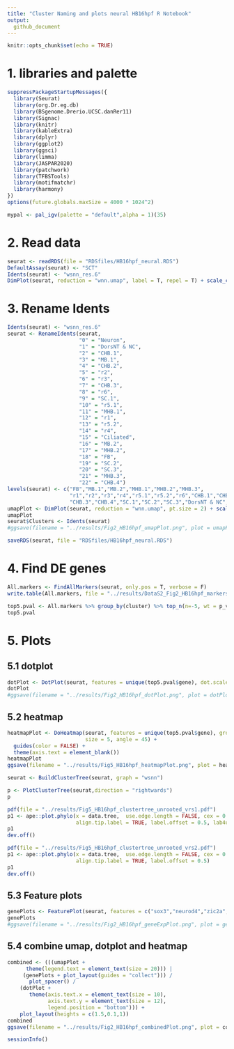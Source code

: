 ```yaml
---
title: "Cluster Naming and plots neural HB16hpf R Notebook"
output: 
  github_document
---
```


```r
knitr::opts_chunk$set(echo = TRUE)
```

# 1. libraries and palette
```r
suppressPackageStartupMessages({
  library(Seurat)
  library(org.Dr.eg.db)
  library(BSgenome.Drerio.UCSC.danRer11)
  library(Signac)
  library(knitr)
  library(kableExtra)
  library(dplyr)
  library(ggplot2)
  library(ggsci)
  library(limma)
  library(JASPAR2020)
  library(patchwork)
  library(TFBSTools)
  library(motifmatchr)
  library(harmony)
})
options(future.globals.maxSize = 4000 * 1024^2)
```

```r
mypal <- pal_igv(palette = "default",alpha = 1)(35)
```


# 2. Read data
```r
seurat <- readRDS(file = "RDSfiles/HB16hpf_neural.RDS")
DefaultAssay(seurat) <- "SCT"
Idents(seurat) <- "wsnn_res.6"
DimPlot(seurat, reduction = "wnn.umap", label = T, repel = T) + scale_color_igv()
```

# 3. Rename Idents
```r
Idents(seurat) <- "wsnn_res.6"
seurat <- RenameIdents(seurat,
                       "0" = "Neuron",
                       "1" = "DorsNT & NC",
                       "2" = "CHB.1",
                       "3" = "MB.1",
                       "4" = "CHB.2",
                       "5" = "r2",
                       "6" = "r3",
                       "7" = "CHB.3",
                       "8" = "r6",
                       "9" = "SC.1",
                       "10" = "r5.1",
                       "11" = "MHB.1",
                       "12" = "r1",
                       "13" = "r5.2",
                       "14" = "r4",
                       "15" = "Ciliated",
                       "16" = "MB.2",
                       "17" = "MHB.2",
                       "18" = "FB",
                       "19" = "SC.2",
                       "20" = "SC.3",
                       "21" = "MHB.3",
                       "22" = "CHB.4")
levels(seurat) <- c("FB","MB.1","MB.2","MHB.1","MHB.2","MHB.3",
                    "r1","r2","r3","r4","r5.1","r5.2","r6","CHB.1","CHB.2",
                    "CHB.3","CHB.4","SC.1","SC.2","SC.3","DorsNT & NC","Neuron","Ciliated")
umapPlot <- DimPlot(seurat, reduction = "wnn.umap", pt.size = 2) + scale_color_igv() + guides(color = guide_legend(override.aes = list(size=4), ncol=1) )
umapPlot
seurat$Clusters <- Idents(seurat)
#ggsave(filename = "../results/Fig2_HB16hpf_umapPlot.png", plot = umapPlot)
```

```r
saveRDS(seurat, file = "RDSfiles/HB16hpf_neural.RDS")
```

# 4. Find DE genes
```r
All.markers <- FindAllMarkers(seurat, only.pos = T, verbose = F)
write.table(All.markers, file = "../results/DataS2_Fig2_HB16hpf_markers.txt", sep = "\t", quote = F, col.names = NA)
```

```r
top5.pval <- All.markers %>% group_by(cluster) %>% top_n(n=-5, wt = p_val) %>% top_n(n=5, wt = avg_log2FC)
top5.pval
```

# 5. Plots
## 5.1 dotplot
```r
dotPlot <- DotPlot(seurat, features = unique(top5.pval$gene), dot.scale = 4) + RotatedAxis()
dotPlot
#ggsave(filename = "../results/Fig2_HB16hpf_dotPlot.png", plot = dotPlot)
```

## 5.2 heatmap
```r
heatmapPlot <- DoHeatmap(seurat, features = unique(top5.pval$gene), group.colors = mypal, 
                         size = 5, angle = 45) + 
  guides(color = FALSE) +
  theme(axis.text = element_blank())
heatmapPlot
ggsave(filename = "../results/Fig5_HB16hpf_heatmapPlot.png", plot = heatmapPlot) ## heatmap included in Fig5 not Fig2
```

```r
seurat <- BuildClusterTree(seurat, graph = "wsnn")
```

```r
p <- PlotClusterTree(seurat,direction = "rightwards")
p
```

```r
pdf(file = "../results/Fig5_HB16hpf_clustertree_unrooted_vrs1.pdf")
p1 <- ape::plot.phylo(x = data.tree,  use.edge.length = FALSE, cex = 0.8, type = "u", 
                      align.tip.label = TRUE, label.offset = 0.5, lab4ut = "axial")
p1
dev.off()
```

```r
pdf(file = "../results/Fig5_HB16hpf_clustertree_unrooted_vrs2.pdf")
p1 <- ape::plot.phylo(x = data.tree,  use.edge.length = FALSE, cex = 0.8, type = "u", 
                      align.tip.label = TRUE, label.offset = 0.5)
p1
dev.off()
```

## 5.3 Feature plots
```r
genePlots <- FeaturePlot(seurat, features = c("sox3","neurod4","zic2a","ntn1a"), reduction = "wnn.umap", max.cutoff = 2)
genePlots
#ggsave(filename = "../results/Fig2_HB16hpf_geneExpPlot.png", plot = genePlots)
```


## 5.4 combine umap, dotplot and heatmap
```r
combined <- (((umapPlot + 
      theme(legend.text = element_text(size = 20))) |
     (genePlots + plot_layout(guides = "collect"))) / 
       plot_spacer() /
    (dotPlot + 
       theme(axis.text.x = element_text(size = 10),
             axis.text.y = element_text(size = 12),
             legend.position = "bottom"))) +
    plot_layout(heights = c(1.5,0.1,1))
combined
ggsave(filename = "../results/Fig2_HB16hpf_combinedPlot.png", plot = combined)
```


```r
sessionInfo()
```